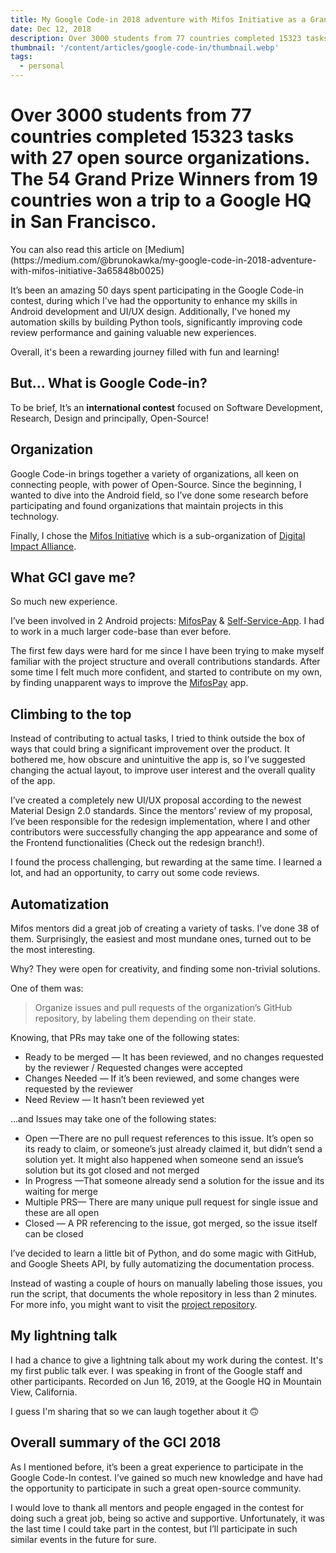 ```yaml
---
title: My Google Code-in 2018 adventure with Mifos Initiative as a Grand Prize Winner
date: Dec 12, 2018
description: Over 3000 students from 77 countries completed 15323 tasks with 27 open source organizations. The 54 Grand Prize Winners from 19 countries won a trip to a Google HQ in San Francisco.
thumbnail: '/content/articles/google-code-in/thumbnail.webp'
tags:
  - personal
---
```


# Over 3000 students from 77 countries completed 15323 tasks with 27 open source organizations. The 54 Grand Prize Winners from 19 countries won a trip to a Google HQ in San Francisco.

<MdxAside>
  You can also read this article on
  [Medium](https://medium.com/@brunokawka/my-google-code-in-2018-adventure-with-mifos-initiative-3a65848b0025)
</MdxAside>

It’s been an amazing 50 days spent participating in the Google Code-in contest, during which I've had the opportunity to enhance my skills in Android development and UI/UX design. Additionally, I've honed my automation skills by building Python tools, significantly improving code review performance and gaining valuable new experiences.

Overall, it's been a rewarding journey filled with fun and learning!

## But… What is Google Code-in?

To be brief, It’s an **international contest** focused on Software Development, Research, Design and principally, Open-Source!

<MdxImage
  width={600}
  height={196}
  caption='Google Code-in logo'
  src='/content/articles/google-code-in/google-code-in-logo.png'
  alt='Google Code-in Logo'
/>

## Organization

Google Code-in brings together a variety of organizations, all keen on connecting people, with power of Open-Source. Since the beginning, I wanted to dive into the Android field, so I’ve done some research before participating and found organizations that maintain projects in this technology.

Finally, I chose the [Mifos Initiative](https://mifos.org) which is a sub-organization of [Digital Impact Alliance](https://codein.withgoogle.com/archive/2018/organization/5735553819475968).

<MdxImage
  width={600}
  height={196}
  caption='Mifos Initiative Logo'
  src='/content/articles/google-code-in/mifos-logo.png'
  alt='Mifos Initiative Logo'
/>

## What GCI gave me?

So much new experience.

I’ve been involved in 2 Android projects: [MifosPay](https://github.com/openMF/mobile-wallet) & [Self-Service-App](https://github.com/openMF/mifos-mobile). I had to work in a much larger code-base than ever before.

The first few days were hard for me since I have been trying to make myself familiar with the project structure and overall contributions standards. After some time I felt much more confident, and started to contribute on my own, by finding unapparent ways to improve the [MifosPay](https://github.com/openMF/mobile-wallet) app.

## Climbing to the top

Instead of contributing to actual tasks, I tried to think outside the box of ways that could bring a significant improvement over the product. It bothered me, how obscure and unintuitive the app is, so I’ve suggested changing the actual layout, to improve user interest and the overall quality of the app.

I’ve created a completely new UI/UX proposal according to the newest Material Design 2.0 standards. Since the mentors’ review of my proposal, I’ve been responsible for the redesign implementation, where I and other contributors were successfully changing the app appearance and some of the Frontend functionalities (Check out the redesign branch!).

I found the process challenging, but rewarding at the same time. I learned a lot, and had an opportunity, to carry out some code reviews.

<MdxImage
  width={720}
  height={2429}
  caption='My design proposal, reviewed & accepted by GCI mentors'
  src='/content/articles/google-code-in/mifos-pay-design.webp'
  alt='UI/UX design of the financial platform'
/>

## Automatization

Mifos mentors did a great job of creating a variety of tasks. I’ve done 38 of them. Surprisingly, the easiest and most mundane ones, turned out to be the most interesting.

Why? They were open for creativity, and finding some non-trivial solutions.

One of them was:

> Organize issues and pull requests of the organization’s GitHub repository, by labeling them depending on their state.

Knowing, that PRs may take one of the following states:

- Ready to be merged — It has been reviewed, and no changes requested by the reviewer / Requested changes were accepted
- Changes Needed — If it’s been reviewed, and some changes were requested by the reviewer
- Need Review — It hasn’t been reviewed yet

…and Issues may take one of the following states:

- Open —There are no pull request references to this issue. It’s open so its ready to claim, or someone’s just already claimed it, but didn’t send a solution yet. It might also happened when someone send an issue’s solution but its got closed and not merged
- In Progress —That someone already send a solution for the issue and its waiting for merge
- Multiple PRS— There are many unique pull request for single issue and these are all open
- Closed — A PR referencing to the issue, got merged, so the issue itself can be closed

I’ve decided to learn a little bit of Python, and do some magic with GitHub, and Google Sheets API, by fully automatizing the documentation process.

<MdxImage
  width={800}
  height={450}
  caption='Easy pulls documentation'
  src='/content/articles/google-code-in/easy-pulls-documentation.gif'
  alt='A visualization of a script running in the terminal'
/>

Instead of wasting a couple of hours on manually labeling those issues, you run the script, that documents the whole repository in less than 2 minutes. For more info, you might want to visit the [project repository](https://github.com/letelete/easy-documentation).

<MdxImage
  width={1400}
  height={1018}
  caption='Demo of the Issue Documentation script running on Heroku, updating every 5 minutes'
  src='/content/articles/google-code-in/issues-docs.webp'
  alt='A Google Sheet document storing documentation of github issues with 4 columns: url, title, status, update-date.'
/>

## My lightning talk

I had a chance to give a lightning talk about my work during the contest. It's my first public talk ever. I was speaking in front of the Google staff and other participants. Recorded on Jun 16, 2019, at the Google HQ in Mountain View, California.

I guess I'm sharing that so we can laugh together about it 🙃

<MdxYoutubeEmbed
  src='https://www.youtube.com/embed/tPhUq_O2Jm4?si=QhRHw43AUtleM42R'
  title='Lightning Talk @ Google Code-in 18, Google HQ'
  caption='Giving a lightning talk about my work during the contest.'
/>

## Overall summary of the GCI 2018

As I mentioned before, it’s been a great experience to participate in the Google Code-In contest. I’ve gained so much new knowledge and have had the opportunity to participate in such a great open-source community.

I would love to thank all mentors and people engaged in the contest for doing such a great job, being so active and supportive. Unfortunately, it was the last time I could take part in the contest, but I’ll participate in such similar events in the future for sure.
